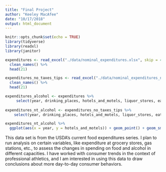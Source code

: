 ```yaml
---
title: "Final Project"
author: "Keeley MacAfee"
date: "10/17/2018"
output: html_document
---
```


```r
knitr::opts_chunk$set(echo = TRUE)
library(tidyverse)
library(readxl)
library(janitor)
```

```r
expenditures <- read_excel("./data/nominal_expenditures.xlsx", skip = 4) %>%
  clean_names() %>%
  head(21)

expenditures_no_taxes_tips <- read_excel("./data/nominal_expenditures_no_taxes_tips.xlsx", skip = 4) %>%
  clean_names() %>%
  head(21)

expenditures_alcohol <- expenditures %>%
     select(year, drinking_places, hotels_and_motels, liquor_stores, eating_and_drinking_places)
   
expenditures_nt_alcohol <- expenditures_no_taxes_tips %>%
    select(year, drinking_places, hotels_and_motels, liquor_stores, eating_and_drinking_places)

expenditures_nt_alcohol %>%
  ggplot(aes(x = year, y = hotels_and_motels)) + geom_point() + geom_smooth()

```
 
This data set is from the USDA's current food expenditures series. I plan to run analysis on certain variables, like expenditure at grocery stores, gas stations, etc., to assess the changes in spending on food and alcohol in different capacities. I have worked with consumer trends in the context of professional athletics, and I am interested in using this data to draw conclusions about more day-to-day consumer behaviors.


